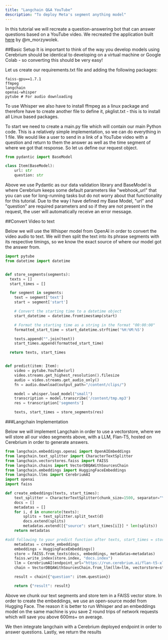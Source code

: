 ```yaml
---
title: "Langchain Q&A YouTube"
description: "To deploy Meta's segment anything model"
---
```


In this tutorial we will recreate a question-answering bot that can answer questions based on a YouTube video. We recreated the application built [here](https://colab.research.google.com/drive/1sKSTjt9cPstl_WMZ86JsgEqFG-aSAwkn?usp=sharing) by @m_morzywolek.

##Basic Setup
It is important to think of the way you develop models using Cerebrium should be identical to developing on a virtual machine or Google Colab - so converting this should be very easy!

Let us create our requirements.txt file and adding the following packages:

```
faiss-gpu==1.7.1
ffmpeg
langchain
openai-whisper
pytube # For audio downloading
```

To use Whisper we also have to install ffmpeg as a linux package and therefore have to create another file to define it, pkglist.txt - this is to install all Linux based packages. 

To start we need to create a main.py file which will contain our main Python code. This is a relatively simple implementation, so we can do everything in 1 file. We would like a user to send in a link of a YouTube video with a question and return to them the answer as well as the time segment of where we got that response.
So let us define our request object.

```python
from pydantic import BaseModel

class Item(BaseModel):
    url: str
    question: str
```

Above we use Pydantic as our data validation library and BaseModel is where Cerebrium keeps some default parameters like "webhook_url" that you can use for long-running tasks but do not worry about that functionality for this tutorial. Due to the way I have defined my Base Model, "url" and "question" are required parameters and so if they are not present in the request, the user will automatically receive an error message. 

##Convert Video to text

Below we will use the Whisper model from OpenAI in order to convert the video audio to text. We will then split the text into its phrase segments with its respective timings, so we know the exact source of where our model got the answer from.

```python
import pytube 
from datetime import datetime


def store_segments(segments):
  texts = []
  start_times = []

  for segment in segments:
    text = segment['text']
    start = segment['start']

    # Convert the starting time to a datetime object
    start_datetime = datetime.fromtimestamp(start)

    # Format the starting time as a string in the format "00:00:00"
    formatted_start_time = start_datetime.strftime('%H:%M:%S')

    texts.append("".join(text))
    start_times.append(formatted_start_time)

  return texts, start_times


def predict(item: Item):
    video = pytube.YouTube(url)
    video.streams.get_highest_resolution().filesize
    audio = video.streams.get_audio_only()
    fn = audio.download(output_path="/content/clips/")

    model = whisper.load_model("small")
    transcription = model.transcribe('/content/tmp.mp3')
    res = transcription['segments']

    texts, start_times = store_segments(res)

```
###Langchain Implementation

Below we will implement Langchain in order to use a vectorstore, where we will store all our video segments above, with a LLM, Flan-T5, hosted on Cerebrium in order to generate answers.

```python
from langchain.embeddings.openai import OpenAIEmbeddings
from langchain.text_splitter import CharacterTextSplitter
from langchain.vectorstores.faiss import FAISS
from langchain.chains import VectorDBQAWithSourcesChain
from langchain.embeddings import HuggingFaceEmbeddings
from langchain.llms import CerebriumAI
import openai
import faiss

def create_embeddings(texts, start_times):
    text_splitter = CharacterTextSplitter(chunk_size=1500, separator="\n")
    docs = []
    metadatas = []
    for i, d in enumerate(texts):
        splits = text_splitter.split_text(d)
        docs.extend(splits)
        metadatas.extend([{"source": start_times[i]}] * len(splits))
    return metadatas

#add following to your predict function after texts, start_times = store_segments(res)
    metadatas = create_embeddings
    embeddings = HuggingFaceEmbeddings()
    store = FAISS.from_texts(docs, embeddings, metadatas=metadatas)
    faiss.write_index(store.index, "docs.index")
    llm = CerebriumAI(endpoint_url="https://run.cerebrium.ai/flan-t5-xl-webhook/predict")
    chain = VectorDBQAWithSourcesChain.from_llm(llm=llm, vectorstore=store)

    result = chain({"question": item.question})

    return {"result": result}

```

Above we chunk our text segments and store tem in a FAISS vector store. In order to create the embeddings, we use an open-source model from Hugging Face. The reason it is better to run Whisper and an embeddings model on the same machine is you save 2 round trips of network requests which will save you above 600ms+ on average.

We then integrate langchain with a Cerebrium deployed endpoint in order to answer questions. Lastly, we return the results